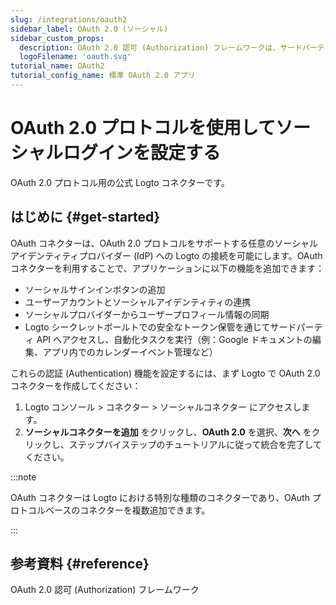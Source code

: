 ```yaml
---
slug: /integrations/oauth2
sidebar_label: OAuth 2.0 (ソーシャル)
sidebar_custom_props:
  description: OAuth 2.0 認可 (Authorization) フレームワークは、サードパーティアプリケーションが HTTP サービスへの限定的なアクセスを取得できるようにします。
  logoFilename: 'oauth.svg'
tutorial_name: OAuth2
tutorial_config_name: 標準 OAuth 2.0 アプリ
---
```




# OAuth 2.0 プロトコルを使用してソーシャルログインを設定する

OAuth 2.0 プロトコル用の公式 Logto コネクターです。

<GuideTip />

## はじめに \{#get-started}

OAuth コネクターは、OAuth 2.0 プロトコルをサポートする任意のソーシャルアイデンティティプロバイダー (IdP) への Logto の接続を可能にします。OAuth コネクターを利用することで、アプリケーションに以下の機能を追加できます：

- ソーシャルサインインボタンの追加
- ユーザーアカウントとソーシャルアイデンティティの連携
- ソーシャルプロバイダーからユーザープロフィール情報の同期
- Logto シークレットボールトでの安全なトークン保管を通じてサードパーティ API へアクセスし、自動化タスクを実行（例：Google ドキュメントの編集、アプリ内でのカレンダーイベント管理など）

これらの認証 (Authentication) 機能を設定するには、まず Logto で OAuth 2.0 コネクターを作成してください：

1. <CloudLink to="/connectors/social">
     Logto コンソール > コネクター > ソーシャルコネクター
   </CloudLink>
   にアクセスします。
2. **ソーシャルコネクターを追加** をクリックし、**OAuth 2.0** を選択、**次へ** をクリックし、ステップバイステップのチュートリアルに従って統合を完了してください。

:::note

OAuth コネクターは Logto における特別な種類のコネクターであり、OAuth プロトコルベースのコネクターを複数追加できます。

:::

<Integration />

## 参考資料 \{#reference}

<Url href="https://www.rfc-editor.org/rfc/rfc6749">
  OAuth 2.0 認可 (Authorization) フレームワーク
</Url>
